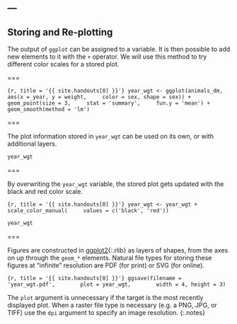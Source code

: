 ---
---

## Storing and Re-plotting

The output of `ggplot` can be assigned to a variable. It is then possible to add
new elements to it with the `+` operator. We will use this method to try
different color scales for a stored plot.

===

```{r, title = '{{ site.handouts[0] }}'}
year_wgt <- ggplot(animals_dm,
  aes(x = year, y = weight,
    color = sex, shape = sex)) + 
  geom_point(size = 3,
    stat = 'summary',
    fun.y = 'mean') +
  geom_smooth(method = 'lm')
```

===

The plot information stored in `year_wgt` can be used on its own, or with
additional layers.

```r
year_wgt
```

===

By overwriting the `year_wgt` variable, the stored plot gets updated with the
black and red color scale.

```{r, title = '{{ site.handouts[0] }}'}
year_wgt <- year_wgt +
  scale_color_manual(
    values = c('black', 'red'))
```
```r
year_wgt
```

===

Figures are constructed in [ggplot2](){:.rlib} as layers of shapes, from the
axes on up through the `geom_*` elements. Natural file types for storing these
figures at "infinite" resolution are PDF (for print) or SVG (for online).

```{r, title = '{{ site.handouts[0] }}'}
ggsave(filename = 'year_wgt.pdf',
       plot = year_wgt,
       width = 4, height = 3)
```

The `plot` argument is unnecessary if the target is the most recently displayed
plot. When a raster file type is necessary (e.g. a PNG, JPG, or TIFF) use the
`dpi` argument to specify an image resolution.
{:.notes}